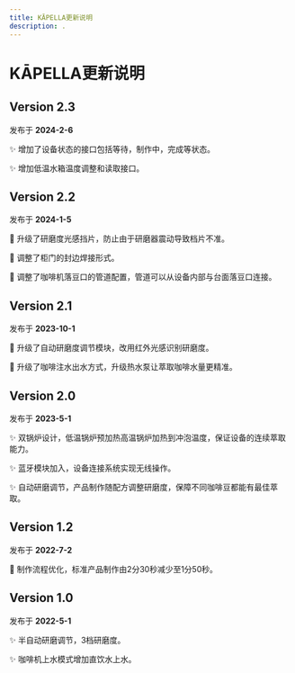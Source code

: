 ```yaml
---
title: KĀPELLA更新说明
description: .
---
```


# KĀPELLA更新说明

## Version 2.3

发布于 **2024-2-6**

✨ 增加了设备状态的接口包括等待，制作中，完成等状态。

✨ 增加低温水箱温度调整和读取接口。


## Version 2.2

发布于 **2024-1-5**

💄 升级了研磨度光感挡片，防止由于研磨器震动导致档片不准。

💄 调整了柜门的封边焊接形式。

💄 调整了咖啡机落豆口的管道配置，管道可以从设备内部与台面落豆口连接。


## Version 2.1

发布于 **2023-10-1**

💄 升级了自动研磨度调节模块，改用红外光感识别研磨度。

💄 升级了咖啡注水出水方式，升级热水泵让萃取咖啡水量更精准。


## Version 2.0

发布于 **2023-5-1**

✨ 双锅炉设计，低温锅炉预加热高温锅炉加热到冲泡温度，保证设备的连续萃取能力。

✨ 蓝牙模块加入，设备连接系统实现无线操作。

✨ 自动研磨调节，产品制作随配方调整研磨度，保障不同咖啡豆都能有最佳萃取。


## Version 1.2

发布于 **2022-7-2**

💄 制作流程优化，标准产品制作由2分30秒减少至1分50秒。



## Version 1.0

发布于 **2022-5-1**

✨ 半自动研磨调节，3档研磨度。

✨ 咖啡机上水模式增加直饮水上水。
